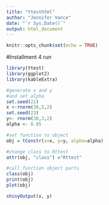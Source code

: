 ---
title: "ttesthtml"
author: "Jennifer Vance"
date: "`r Sys.Date()`"
output: html_document
---

```{r setup, include=FALSE}
knitr::opts_chunk$set(echo = TRUE)
```


#Installment 4 run

```{r}
library(ttest)
library(ggplot2)
library(kableExtra)

#generate x and y
#and set alpha
set.seed(21)
x <-rnorm(30,5,2)
set.seed(23)
y<- rnorm(30,3,2)
alpha <- 0.05

#set function to object
obj = tConstr(x=x, y=y, alpha=alpha)

#change class to Rttest
attr(obj, "class") ="Rttest"

#call function object parts
class(obj)
print(obj)
plot(obj)

shinyOutput(x, y)
```
